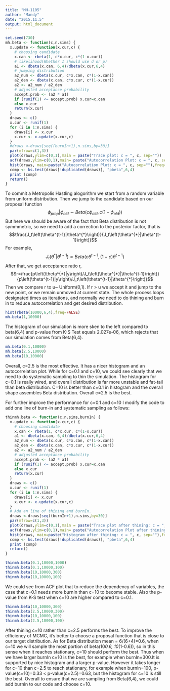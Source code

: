 ```yaml
---
title: "MH-1105"
author: "Mandy"
date: "2015.11.5"
output: html_document
---
```

```r
set.seed(730)
mh.beta <- function(c,n.sims) {
  x.update <- function(x.cur,c) {
    # choosing candidate
    x.can <- rbeta(1, c*x.cur, c*(1-x.cur))
    # likelihood(Whether I should use d or p)
    a1 <- dbeta(x.can, 6,4)/dbeta(x.cur,6,4)
    # jumping distribution
    a2_num <- dbeta(x.cur, c*x.can, c*(1-x.can))
    a2_den <- dbeta(x.can, c*x.cur, c*(1-x.cur))
    a2 <- a2_num / a2_den
    # adjusted acceptance probability
    accept.prob <- (a2 * a1)
    if (runif(1) <= accept.prob) x.cur=x.can
    else x.cur
    return(x.cur)
  }
  draws <- c()
  x.cur <- runif(1)
  for (i in 1:n.sims) {
    draws[i] <- x.cur
    x.cur <- x.update(x.cur,c)
  }
  #draws <-draws[seq((burnIn+1),n.sims,by=30)]
  par(mfrow=c(1,3))
  plot(draws,ylim=c(0,1),main = paste("Trace plot: c = ", c, sep=""))
  acf(draws,ylim=c(0,1),main= paste("Autocorrelation Plot: c = ", c, sep=""))
  hist(draws, main=paste("Autocorrelation Plot: c = ", c, sep=""),freq=FALSE)
  comp <- ks.test(draws[!duplicated(draws)], "pbeta",6,4)
  print (comp)
  return()
}
```
To commit a Metropolis Hastling alogorithm we start from a random variable from uniform distribution. Then we jump to the candidate based on our proposal function $$\phi_{prop}|\phi_{old}\sim Beta\left(c\phi_{old},c\left(1-\phi_{old}\right)\right)$$
But here we should be aware of the fact that Beta distribution is not symmmetric, so we need to add a correction to the posterior factor, that is $$\frac{J_t\left(\theta^{t-1}|\theta^{*}\right)}{J_t\left(\theta^{*}|\theta^{t-1}\right)}$$ For example, $$J_t\left(\theta^{*}|\theta^{t-1}\right)\propto Beta\left(c\theta^{t-1},\left(1-c\right)\theta^{t-1}\right)$$ After that, we get acceptance ratio r, $$r=\frac{p\left(\theta^{*}|y\right)/J_t\left(\theta^{*}|\theta^{t-1}\right)}{p\left(\theta^{t-1}|y\right)/J_t\left(\theta^{t-1}|\theta^{*}\right)}$$
Then we compare r to u~ Uniform(0,1). If r > u we accept it and jump to the new point, or we remain unmoved at current state. 
The whole process loops designated times as iterations, and normally we need to do thining and burn in to reduce autocorrelation and get desired distribution.

```r
hist(rbeta(10000,6,4),freq=FALSE)
mh.beta(1,10000)
```
The histogram of our simulation is more sken to the left compared to beta(6,4) and p-value from K-S Test equals 2.027e-06, which rejects that our simulation comes from Beta(6,4).

```r
mh.beta(0.1,10000)
mh.beta(2.5,10000)
mh.beta(10,10000) 
```

Overall, c=2.5 is the most effective. It has a nicer histogram and an autocorrelation plot. While for c=0.1 and c=10, we could see clearly that we need to do systematic sampling to thin the simulation. The histogram for c=0.1 is really wired, and overall distribution is far more unstable and fat-tail than beta distribution. C=10 is better than c=0.1 in histogram and the overall shape assembles Beta distribution. Overall c=2.5 is the best.

For further improve the performance for c=0.1 and c=10 I modify the code to add one line of burn-in and systematic sampling as follows:
```r
thinmh.beta <- function(c,n.sims,burnIn) {
  x.update <- function(x.cur,c) {
    # choosing candidate
    x.can <- rbeta(1, c*x.cur, c*(1-x.cur))
    a1 <- dbeta(x.can, 6,4)/dbeta(x.cur,6,4)
    a2_num <- dbeta(x.cur, c*x.can, c*(1-x.can))
    a2_den <- dbeta(x.can, c*x.cur, c*(1-x.cur))
    a2 <- a2_num / a2_den
    # adjusted acceptance probability
    accept.prob <- (a2 * a1)
    if (runif(1) <= accept.prob) x.cur=x.can
    else x.cur
    return(x.cur)
  }
  draws <- c()
  x.cur <- runif(1)
  for (i in 1:n.sims) {
    draws[i] <- x.cur
    x.cur <- x.update(x.cur,c)
  }
  # Add an line of thining and burnIn.
  draws <-draws[seq((burnIn+1),n.sims,by=30)]
  par(mfrow=c(1,3))
  plot(draws,ylim=c(0,1),main = paste("Trace plot after thining: c = ", c, sep=""))
  acf(draws,ylim=c(0,1),main= paste("Autocorrelation Plot after thining: c = ", c, sep=""))
  hist(draws, main=paste("Histogram after thining: c = ", c, sep=""),freq=FALSE)
  comp <- ks.test(draws[!duplicated(draws)], "pbeta",6,4)
  print (comp)
  return()
}
```

```r
thinmh.beta(0.1,10000,1000)
thinmh.beta(0.1,10000,100)
thinmh.beta(10,10000,300)
thinmh.beta(10,10000,100)
```

We could see from ACF plot that to reduce the dependency of variables, the case that c=0.1 needs more burnIn than c=10 to become stable. Also the p-value from K-S test when c=10 are higher compared to c=0.1.

```r
thinmh.beta(10,10000,300)
thinmh.beta(2.5,10000,300)
thinmh.beta(10,10000,100)
thinmh.beta(2.5,10000,100)
```
After thining c=10 rather than c=2.5 performs the best. To improve the efficiency of MCMC, it's better to choose a proposal function that is close to our target distribution. As for Beta distribution mean = 6/(6+4)=0.6, when c=10 we will sample the most portion of beta(10*0.6, 10*(1-0.6)), so in this sense when it reaches stationary, c=10 should perform the best. Thus when we have larger burnIn c=10 is the best, for example when burnIn=300.It is supported by nice histogram and a larger p-value.  However it takes longer for c=10 than c=2.5 to reach stationary, for example when burnin=100, p-value(c=10)=0.33 < p-value(c=2.5)=0.63, but the histogram for c=10 is still the best. Overall to ensure that we are sampling from Beta(6,4), we could add burnin to our code and choose c=10. 